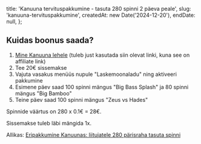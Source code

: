 
  title: 'Kanuuna tervituspakkumine - tasuta 280 spinni 2 päeva peale',
  slug: 'kanuuna-tervituspakkumine',
  createdAt: new Date('2024-12-20'),
  endDate: null,
};

<ArticleHeader image={headerImage} title={metadata.title} />

<BonusValid date={metadata.endDate} />

## Kuidas boonus saada?

1. [Mine Kanuuna lehele](https://tasutakasiino.com/go/kanuuna) (tuleb just kasutada siin olevat linki, kuna see on affiliate link)
2. Tee 20€ sissemakse
3. Vajuta vasakus menüüs nupule "Laskemoonaladu" ning aktiveeri pakkumine
4. Esimene päev saad 100 spinni mängus "Big Bass Splash" ja 80 spinni mängus "Big Bamboo"
5. Teine päev saad 100 spinni mängus "Zeus vs Hades"

Spinnide väärtus on 280 x 0.1€ = 28€.

Sissemakse tuleb läbi mängida 1x.

Allikas: [Eripakkumine Kanuunas: liitujatele 280 pärisraha tasuta spinni](https://tasutakasiino.com/kanuuna-eksklusiivne-tervitusboonus/)
